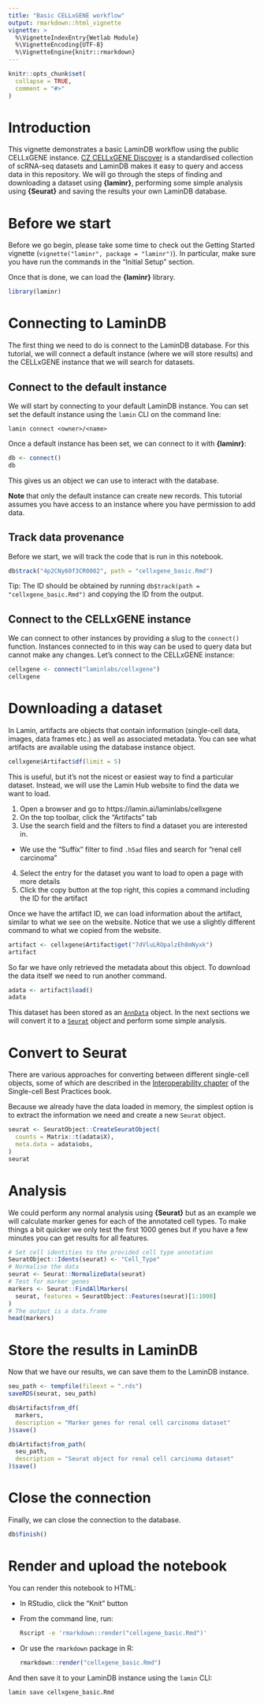 ```yaml
---
title: "Basic CELLxGENE workflow"
output: rmarkdown::html_vignette
vignette: >
  %\VignetteIndexEntry{Wetlab Module}
  %\VignetteEncoding{UTF-8}
  %\VignetteEngine{knitr::rmarkdown}
---
```


```r
knitr::opts_chunk$set(
  collapse = TRUE,
  comment = "#>"
)
```

# Introduction
  
This vignette demonstrates a basic LaminDB workflow using the public CELLxGENE instance.
[CZ CELLxGENE Discover](https://cellxgene.cziscience.com/) is a standardised collection of scRNA-seq datasets and LaminDB makes it easy to query and access data in this repository.
We will go through the steps of finding and downloading a dataset using **{laminr}**, performing some simple analysis using **{Seurat}** and saving the results your own LaminDB database.

# Before we start

Before we go begin, please take some time to check out the Getting Started vignette (`vignette("laminr", package = "laminr")`).
In particular, make sure you have run the commands in the "Initial Setup" section.

Once that is done, we can load the **{laminr}** library.

```r
library(laminr)
```

# Connecting to LaminDB

The first thing we need to do is connect to the LaminDB database.
For this tutorial, we will connect a default instance (where we will store results) and the CELLxGENE instance that we will search for datasets.

## Connect to the default instance

We will start by connecting to your default LaminDB instance.
You can set set the default instance using the `lamin` CLI on the command line:

```shell
lamin connect <owner>/<name>
```

Once a default instance has been set, we can connect to it with **{laminr}**:

```r
db <- connect()
db
```

This gives us an object we can use to interact with the database.

**Note** that only the default instance can create new records.
This tutorial assumes you have access to an instance where you have permission to add data.

## Track data provenance

Before we start, we will track the code that is run in this notebook.

```r
db$track("4p2CNy60f3CR0002", path = "cellxgene_basic.Rmd")
```

Tip: The ID should be obtained by running `db$track(path = "cellxgene_basic.Rmd")` and copying the ID from the output.

## Connect to the CELLxGENE instance

We can connect to other instances by providing a slug to the `connect()` function.
Instances connected to in this way can be used to query data but cannot make any changes.
Let's connect to the CELLxGENE instance:

```r
cellxgene <- connect("laminlabs/cellxgene")
cellxgene
```

# Downloading a dataset

In Lamin, artifacts are objects that contain information (single-cell data, images, data frames etc.) as well as associated metadata.
You can see what artifacts are available using the database instance object.

```r
cellxgene$Artifact$df(limit = 5)
```

This is useful, but it's not the nicest or easiest way to find a particular dataset.
Instead, we will use the Lamin Hub website to find the data we want to load.

1. Open a browser and go to https://lamin.ai/laminlabs/cellxgene
2. On the top toolbar, click the "Artifacts" tab
3. Use the search field and the filters to find a dataset you are interested in.
  - We use the "Suffix" filter to find `.h5ad` files and search for "renal cell carcinoma"
4. Select the entry for the dataset you want to load to open a page with more details
5. Click the copy button at the top right, this copies a command including the ID for the artifact

Once we have the artifact ID, we can load information about the artifact, similar to what we see on the website.
Notice that we use a slightly different command to what we copied from the website.

```r
artifact <- cellxgene$Artifact$get("7dVluLROpalzEh8mNyxk")
artifact
```

So far we have only retrieved the metadata about this object.
To download the data itself we need to run another command.

```r
adata <- artifact$load()
adata
```

This dataset has been stored as an [`AnnData`](https://anndata.readthedocs.io) object.
In the next sections we will convert it to a [`Seurat`](https://satijalab.org/seurat/) object and perform some simple analysis.

# Convert to Seurat

There are various approaches for converting between different single-cell objects, some of which are described in the [Interoperability chapter](https://www.sc-best-practices.org/introduction/interoperability.html) of the Single-cell Best Practices book.

Because we already have the data loaded in memory, the simplest option is to extract the information we need and create a new `Seurat` object.

```r
seurat <- SeuratObject::CreateSeuratObject(
  counts = Matrix::t(adata$X),
  meta.data = adata$obs, 
)
seurat
```

# Analysis

We could perform any normal analysis using **{Seurat}** but as an example we will calculate marker genes for each of the annotated cell types.
To make things a bit quicker we only test the first 1000 genes but if you have a few minutes you can get results for all features.

```r
# Set cell identities to the provided cell type annotation
SeuratObject::Idents(seurat) <- "Cell_Type"
# Normalise the data
seurat <- Seurat::NormalizeData(seurat)
# Test for marker genes
markers <- Seurat::FindAllMarkers(
  seurat, features = SeuratObject::Features(seurat)[1:1000]
)
# The output is a data.frame
head(markers)
```

# Store the results in LaminDB

Now that we have our results, we can save them to the LaminDB instance.

```r
seu_path <- tempfile(fileext = ".rds")
saveRDS(seurat, seu_path)

db$Artifact$from_df(
  markers,
  description = "Marker genes for renal cell carcinoma dataset"
)$save()

db$Artifact$from_path(
  seu_path,
  description = "Seurat object for renal cell carcinoma dataset"
)$save()
```

# Close the connection

Finally, we can close the connection to the database.

```r
db$finish()
```

# Render and upload the notebook

You can render this notebook to HTML:

- In RStudio, click the "Knit" button
- From the command line, run:  
  ```bash
  Rscript -e 'rmarkdown::render("cellxgene_basic.Rmd")'
  ```
- Or use the `rmarkdown` package in R:  
  ```r
  rmarkdown::render("cellxgene_basic.Rmd")
  ```

And then save it to your LaminDB instance using the `lamin` CLI:

```bash
lamin save cellxgene_basic.Rmd
```
